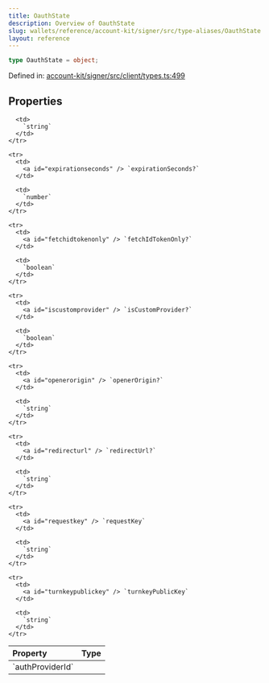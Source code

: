 ```yaml
---
title: OauthState
description: Overview of OauthState
slug: wallets/reference/account-kit/signer/src/type-aliases/OauthState
layout: reference
---
```


```ts
type OauthState = object;
```

Defined in: [account-kit/signer/src/client/types.ts:499](https://github.com/alchemyplatform/aa-sdk/blob/5b9429f0f16dcd4ff822527b8de589e19e88faa7/account-kit/signer/src/client/types.ts#L499)

## Properties

<table>
  <thead>
    <tr>
      <th align="left">Property</th>
      <th align="left">Type</th>
    </tr>
  </thead>

  <tbody>
    <tr>
      <td>
        <a id="authproviderid" /> `authProviderId`
      </td>

      <td>
        `string`
      </td>
    </tr>

    <tr>
      <td>
        <a id="expirationseconds" /> `expirationSeconds?`
      </td>

      <td>
        `number`
      </td>
    </tr>

    <tr>
      <td>
        <a id="fetchidtokenonly" /> `fetchIdTokenOnly?`
      </td>

      <td>
        `boolean`
      </td>
    </tr>

    <tr>
      <td>
        <a id="iscustomprovider" /> `isCustomProvider?`
      </td>

      <td>
        `boolean`
      </td>
    </tr>

    <tr>
      <td>
        <a id="openerorigin" /> `openerOrigin?`
      </td>

      <td>
        `string`
      </td>
    </tr>

    <tr>
      <td>
        <a id="redirecturl" /> `redirectUrl?`
      </td>

      <td>
        `string`
      </td>
    </tr>

    <tr>
      <td>
        <a id="requestkey" /> `requestKey`
      </td>

      <td>
        `string`
      </td>
    </tr>

    <tr>
      <td>
        <a id="turnkeypublickey" /> `turnkeyPublicKey`
      </td>

      <td>
        `string`
      </td>
    </tr>

  </tbody>
</table>
